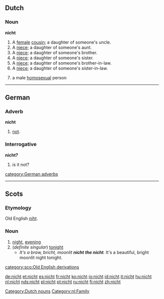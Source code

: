 ==Dutch==

===Noun===
'''nicht'''

# A [[female]] [[cousin]]; a daughter of someone's uncle.
# A [[niece]]; a daughter of someone's aunt.
# A [[niece]]; a daughter of someone's brother.
# A [[niece]]; a daughter of someone's sister.
# A [[niece]]; a daughter of someone's brother-in-law.
# A [[niece]]; a daughter of someone's sister-in-law.
# {{derogatory}} a male [[homosexual]] person

[[Category:Dutch nouns]]
[[Category:nl:Family]]

----

==German==

===Adverb===
'''nicht'''

# [[not]].

===Interrogative===
'''nicht?'''

# is it not?

[[category:German adverbs]]

----

==Scots==

===Etymology===
Old English ''[[niht]]''.

===Noun===
{{sco-noun}}

# [[night]], [[evening]]
# (''definite singular'') [[tonight]]
#*''It's a braw, bricht, moonlit '''nicht''' '''the nicht'''.''  It's a beautiful, bright moonlit night tonight.

[[category:sco:Old English derivations]]

[[de:nicht]]
[[et:nicht]]
[[es:nicht]]
[[fr:nicht]]
[[ko:nicht]]
[[io:nicht]]
[[id:nicht]]
[[it:nicht]]
[[hu:nicht]]
[[nl:nicht]]
[[nds:nicht]]
[[pl:nicht]]
[[pt:nicht]]
[[ru:nicht]]
[[fi:nicht]]
[[zh:nicht]]